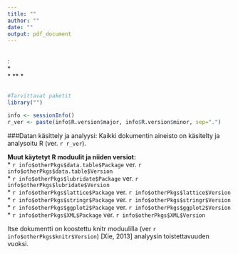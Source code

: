 ```yaml
---
title: ""
author: ""
date: ""
output: pdf_document
---
```

##

##
:  
*  
* 
** 
*   

##
```r
#Tarvittavat paketit
library("")
```

```r
info <- sessionInfo()
r_ver <- paste(info$R.version$major, info$R.version$minor, sep=".")
```

###Datan käsittely ja analyysi:
Kaikki dokumentin aineisto on käsitelty ja analysoitu R (ver. `r r_ver`).

__Muut käytetyt R moduulit ja niiden versiot:__    
* `r info$otherPkgs$data.table$Package` ver. `r info$otherPkgs$data.table$Version`  
* `r info$otherPkgs$lubridate$Package` ver. `r info$otherPkgs$lubridate$Version`  
* `r info$otherPkgs$lattice$Package` ver. `r info$otherPkgs$lattice$Version`  
* `r info$otherPkgs$stringr$Package` ver. `r info$otherPkgs$stringr$Version`  
* `r info$otherPkgs$ggplot2$Package` ver. `r info$otherPkgs$ggplot2$Version`
* `r info$otherPkgs$XML$Package` ver. `r info$otherPkgs$XML$Version`

Itse dokumentti on koostettu knitr moduulilla (ver `r info$otherPkgs$knitr$Version`) [Xie, 2013] analyysin toistettavuuden vuoksi.
